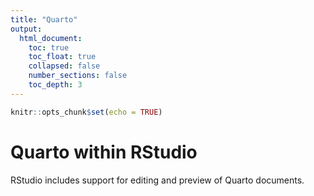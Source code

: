 ```yaml
---
title: "Quarto"
output:
  html_document:
    toc: true
    toc_float: true
    collapsed: false
    number_sections: false
    toc_depth: 3
---
```


```r
knitr::opts_chunk$set(echo = TRUE)
```

# Quarto within RStudio

RStudio includes support for editing and preview of Quarto documents. 

